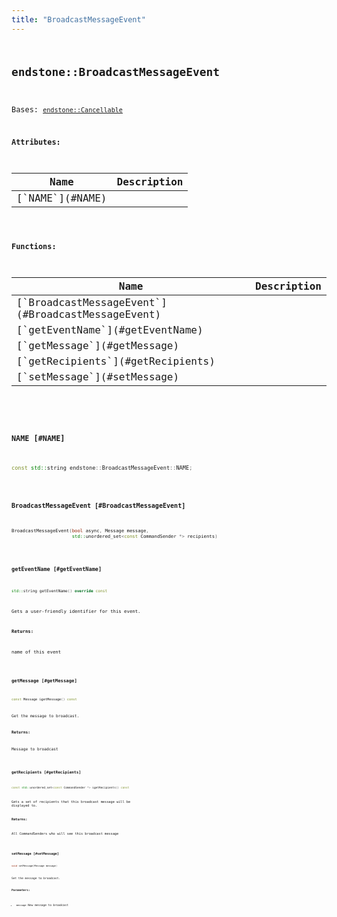 ```yaml
---
title: "BroadcastMessageEvent"
---
```


## <code className="doc-symbol doc-symbol-class"/> endstone::BroadcastMessageEvent

Bases: [`endstone::Cancellable`](cancellable)









**Attributes:**

<table>
<thead>
   <tr>
      <th>Name</th>
      <th>Description</th>
   </tr>
</thead>
<tbody>
<tr key="classendstone_1_1_broadcast_message_event_1a46c6014d11f209582bf2839fec0dea35">
    <td>[`NAME`](#NAME)</td>
    <td></td>
</tr>
</tbody>
</table>






**Functions:**

<table>
<thead>
   <tr>
      <th>Name</th>
      <th>Description</th>
   </tr>
</thead>
<tbody>
<tr key="classendstone_1_1_broadcast_message_event_1a30af9de400fa866509e535893d1fce33">
    <td>[`BroadcastMessageEvent`](#BroadcastMessageEvent)</td>
    <td></td>
</tr>
<tr key="classendstone_1_1_broadcast_message_event_1aecff22889cac261fc45bc6126e32dbf4">
    <td>[`getEventName`](#getEventName)</td>
    <td></td>
</tr>
<tr key="classendstone_1_1_broadcast_message_event_1abded73e5b43b74bb3e0698691e4e34e6">
    <td>[`getMessage`](#getMessage)</td>
    <td></td>
</tr>
<tr key="classendstone_1_1_broadcast_message_event_1a32bd00d3d3836b81cef9852f7ace5a36">
    <td>[`getRecipients`](#getRecipients)</td>
    <td></td>
</tr>
<tr key="classendstone_1_1_broadcast_message_event_1a38fe78c4c7758c30f1e08d930417c276">
    <td>[`setMessage`](#setMessage)</td>
    <td></td>
</tr>
</tbody>
</table>

### <code className="doc-symbol doc-symbol-variable"/> NAME [#NAME]

```cpp
const std::string endstone::BroadcastMessageEvent::NAME;
```
### <code className="doc-symbol doc-symbol-function"/> BroadcastMessageEvent [#BroadcastMessageEvent]

```cpp
BroadcastMessageEvent(bool async, Message message,
                      std::unordered_set<const CommandSender *> recipients)
```
### <code className="doc-symbol doc-symbol-function"/> getEventName [#getEventName]

```cpp
std::string getEventName() override const
```


Gets a user-friendly identifier for this event.




**Returns:**

name of this event 





        
### <code className="doc-symbol doc-symbol-function"/> getMessage [#getMessage]

```cpp
const Message &getMessage() const
```


Get the message to broadcast.




**Returns:**

Message to broadcast 





        
### <code className="doc-symbol doc-symbol-function"/> getRecipients [#getRecipients]

```cpp
const std::unordered_set<const CommandSender *> &getRecipients() const
```


Gets a set of recipients that this broadcast message will be displayed to.




**Returns:**

All CommandSenders who will see this broadcast message 





        
### <code className="doc-symbol doc-symbol-function"/> setMessage [#setMessage]

```cpp
void setMessage(Message message)
```


Set the message to broadcast.




**Parameters:**


* `message` New message to broadcast 




        